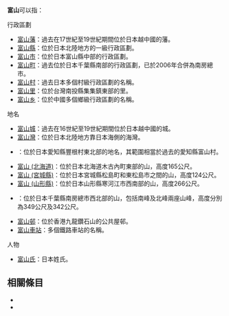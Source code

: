 '''富山'''可以指：

; 行政區劃
* [[富山藩|富山藩]]：過去在17世紀至19世紀期間位於日本越中國的藩。
* [[富山縣|富山縣]]：位於日本北陸地方的一級行政區劃。
* [[富山市|富山市]]：位於日本富山縣中部的行政區劃。
* [[富山町|富山町]]：過去位於日本千葉縣南部的行政區劃，已於2006年合併為南房總市。
* [[富山村|富山村]]：過去日本多個村級行政區劃的名稱。
* [[富山里|富山里]]：位於台灣南投縣集集鎮東部的里。
* [[富山乡|富山乡]]：位於中國多個鄉級行政區劃的名稱。

; 地名
* [[富山城|富山城]]：過去在16世紀至19世紀期間位於日本越中國的城。
* [[富山灣|富山灣]]：位於日本北陸地方靠日本海側的海灣。
* {{Tsl|ja|富山 (豊根村)|富山 (豐根村)}}：位於日本愛知縣豐根村東北部的地名，其範圍相當於過去的愛知縣富山村。
* [[富山_(北海道)|富山 (北海道)]]：位於日本北海道木古內町東部的山，高度165公尺。
* [[富山_(宮城縣)|富山 (宮城縣)]]：位於日本宮城縣松島町和東松島市之間的山，高度124公尺。
* [[富山_(山形縣)|富山 (山形縣)]]：位於日本山形縣寒河江市西南部的山，高度266公尺。
* {{Tsl|ja|富山 (千葉県)|富山 (千葉縣)}}：位於日本千葉縣南房總市西北部的山，包括南峰及北峰兩座山峰，高度分別為349公尺及342公尺。
* [[富山邨|富山邨]]：位於香港九龍鑽石山的公共屋邨。
* [[富山車站|富山車站]]：多個鐵路車站的名稱。

; 人物
* [[富山氏|富山氏]]：日本姓氏。

== 相關條目 ==

* {{Lookfrom|富山}}
* {{Intitle}}

{{DEFAULTSORT:Toyama}}
{{disambig|cat=二字日本相關消歧義}}
